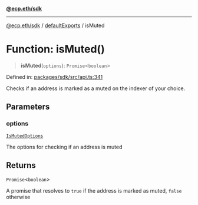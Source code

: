[**@ecp.eth/sdk**](/sdk-reference/index.mdx)

***

[@ecp.eth/sdk](/sdk-reference/index.mdx) / [defaultExports](/sdk-reference/defaultExports/index.mdx) / isMuted

# Function: isMuted()

> **isMuted**(`options`): `Promise`\<`boolean`\>

Defined in: [packages/sdk/src/api.ts:341](https://github.com/ecp-eth/comments-monorepo/blob/main/packages/sdk/src/api.ts#L341)

Checks if an address is marked as a muted on the indexer of your choice.

## Parameters

### options

[`IsMutedOptions`](/sdk-reference/defaultExports/type-aliases/IsMutedOptions.mdx)

The options for checking if an address is muted

## Returns

`Promise`\<`boolean`\>

A promise that resolves to `true` if the address is marked as muted, `false` otherwise
